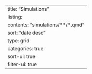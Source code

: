 ---
title: "Simulations"
listing:
  contents: "simulations/**/*.qmd"
  sort: "date desc"
  type: grid
  categories: true
  sort-ui: true
  filter-ui: true
---